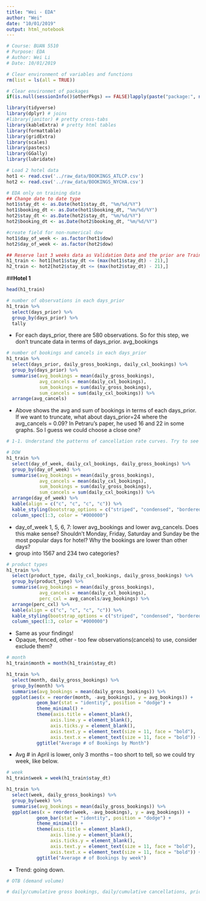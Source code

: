 ---
title: "Wei - EDA"
author: "Wei"
date: "10/01/2019"
output: html_notebook
---


```{r include = FALSE}
# Course: BUAN 5510
# Purpose: EDA
# Author: Wei Li  
# Date: 10/01/2019

```

```{r message = FALSE, echo = FALSE, error = FALSE}
# Clear environment of variables and functions
rm(list = ls(all = TRUE)) 

# Clear environmet of packages
if(is.null(sessionInfo()$otherPkgs) == FALSE)lapply(paste("package:", names(sessionInfo()$otherPkgs), sep=""), detach, character.only = TRUE, unload = TRUE)

```

```{r message = FALSE, echo = FALSE, error = FALSE}
library(tidyverse) 
library(dplyr) # joins
#library(janitor) # pretty cross-tabs
library(kableExtra) # pretty html tables
library(formattable)
library(gridExtra)
library(scales)
library(pastecs)
library(GGally)
library(lubridate)
```


```{r}
# Load 2 hotel data
hot1 <- read.csv('../raw_data/BOOKINGS_ATLCP.csv')
hot2 <- read.csv('../raw_data/BOOKINGS_NYCHA.csv')
```

```{r}
# EDA only on training data 
## Change date to date type
hot1$stay_dt <- as.Date(hot1$stay_dt, "%m/%d/%Y")
hot1$booking_dt <- as.Date(hot1$booking_dt, "%m/%d/%Y")
hot2$stay_dt <- as.Date(hot2$stay_dt, "%m/%d/%Y")
hot2$booking_dt <- as.Date(hot2$booking_dt, "%m/%d/%Y")

#create field for non-numerical dow
hot1$day_of_week <- as.factor(hot1$dow)
hot2$day_of_week <- as.factor(hot2$dow)

## Reserve last 3 weeks data as Validation Data and the prior are Training Data
h1_train <- hot1[hot1$stay_dt <= (max(hot1$stay_dt) - 21),]
h2_train <- hot2[hot2$stay_dt <= (max(hot2$stay_dt) - 21),]

```

##__Hotel 1__

```{r}
head(h1_train)
```

```{r}
# number of observations in each days_prior
h1_train %>% 
  select(days_prior) %>% 
  group_by(days_prior) %>% 
  tally
```

- For each days_prior, there are 580 observations. So for this step, we don't truncate data in terms of days_prior.
avg_bookings
```{r}
# number of bookings and cancels in each days_prior
h1_train %>% 
  select(days_prior, daily_gross_bookings, daily_cxl_bookings) %>% 
  group_by(days_prior) %>% 
  summarise(avg_bookings = mean(daily_gross_bookings),
            avg_cancels = mean(daily_cxl_bookings),
            sum_bookings = sum(daily_gross_bookings),
            sum_cancels = sum(daily_cxl_bookings)) %>% 
  arrange(avg_cancels)
```

- Above shows the avg and sum of bookings in terms of each days_prior. If we want to truncate, what about days_prior=24 where the avg_cancels = 0.09? In Petraru's paper, he used 16 and 22 in some graphs. So I guess we could choose a close one?

```{r}
# 1-1. Understand the patterns of cancellation rate curves. Try to see if cancellation rates are different by DOW (day of week), product types (by different levels),  month, OTB (demand volume), daily/cumulative gross bookings, daily/cumulative cancellations, price, and etc. Graphical display (plots) will be helpful to understand the patterns.

# DOW
h1_train %>% 
  select(day_of_week, daily_cxl_bookings, daily_gross_bookings) %>% 
  group_by(day_of_week) %>% 
  summarise(avg_bookings = mean(daily_gross_bookings),
            avg_cancels = mean(daily_cxl_bookings),
            sum_bookings = sum(daily_gross_bookings),
            sum_cancels = sum(daily_cxl_bookings)) %>%
  arrange(day_of_week) %>%
  kable(align = c("c", "c", "c", "c")) %>% 
  kable_styling(bootstrap_options = c("striped", "condensed", "bordered")) %>% 
  column_spec(1:3, color = "#000000")

```

- day_of_week 1, 5, 6, 7: lower avg_bookings and lower avg_cancels. Does this make sense? Shouldn't Monday, Friday, Saturday and Sunday be the most popular days for hotel? Why the bookings are lower than other days? 
- group into 1567 and 234 two categories? 

```{r}
# product types
h1_train %>% 
  select(product_type, daily_cxl_bookings, daily_gross_bookings) %>% 
  group_by(product_type) %>% 
  summarise(avg_bookings = mean(daily_gross_bookings), 
            avg_cancels = mean(daily_cxl_bookings),
            perc_cxl = avg_cancels/avg_bookings) %>%
  arrange(perc_cxl) %>%
  kable(align = c("c", "c", "c", "c")) %>% 
  kable_styling(bootstrap_options = c("striped", "condensed", "bordered")) %>% 
  column_spec(1:3, color = "#000000")

```

- Same as your findings!
- Opaque, fenced, other - too few observations(cancels) to use, consider exclude them?

```{r}
# month 
h1_train$month = month(h1_train$stay_dt)

h1_train %>%
  select(month, daily_gross_bookings) %>%
  group_by(month) %>%
  summarise(avg_bookings = mean(daily_gross_bookings)) %>%
  ggplot(aes(x = reorder(month, -avg_bookings), y = avg_bookings)) +
           geom_bar(stat = "identity", position = "dodge") +
           theme_minimal() +
           theme(axis.title = element_blank(),
                axis.line.y = element_blank(),
                axis.ticks.y = element_blank(),
                axis.text.y = element_text(size = 11, face = "bold"),
                axis.text.x = element_text(size = 11, face = "bold")) + 
           ggtitle("Average # of Bookings by Month")

```

- Avg # in April is lower, only 3 months -- too short to tell, so we could try week, like below.

```{r}
# week 
h1_train$week = week(h1_train$stay_dt)

h1_train %>%
  select(week, daily_gross_bookings) %>%
  group_by(week) %>%
  summarise(avg_bookings = mean(daily_gross_bookings)) %>%
  ggplot(aes(x = reorder(week, -avg_bookings), y = avg_bookings)) +
           geom_bar(stat = "identity", position = "dodge") +
           theme_minimal() +
           theme(axis.title = element_blank(),
                axis.line.y = element_blank(),
                axis.ticks.y = element_blank(),
                axis.text.y = element_text(size = 11, face = "bold"),
                axis.text.x = element_text(size = 11, face = "bold")) + 
           ggtitle("Average # of Bookings by week")
```

- Trend: going down.

```{r}
# OTB (demand volume)

```

```{r}
# daily/cumulative gross bookings, daily/cumulative cancellations, price, and etc. 
```

